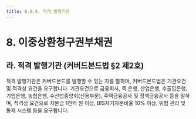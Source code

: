 ```yaml
---
title: 6.8.4. 적격 발행기관
---
```

# 8. 이중상환청구권부채권

## 라. 적격 발행기관 (커버드본드법 §2 제2호) 

적격 발행기관은 커버드본드를 발행할 수 있는 자를 말하며, 커버드본드법은 기관요건 및 적격성 요건을 요구합니다. 기관요건으로 금융회사, 즉 은행, 산업은행, 수출입은행, 기업은행, 농협은행, 수산업중앙회(신용부문), 주택금융공사 및 정책금융공사 등을 말하며<GTooltipIcon desc="커버드본드법 제2조제1호" severity="info" icon="pi pi-exclamation-circle"/>, 적격성 요건으로 자본금 1천억 원 이상, BIS자기자본비율 10% 이상, 위험 관리 및 통제 시스템 등을 요구합니다<GTooltipIcon desc="커버드본드법 제4조" severity="info" icon="pi pi-exclamation-circle"/>. 

